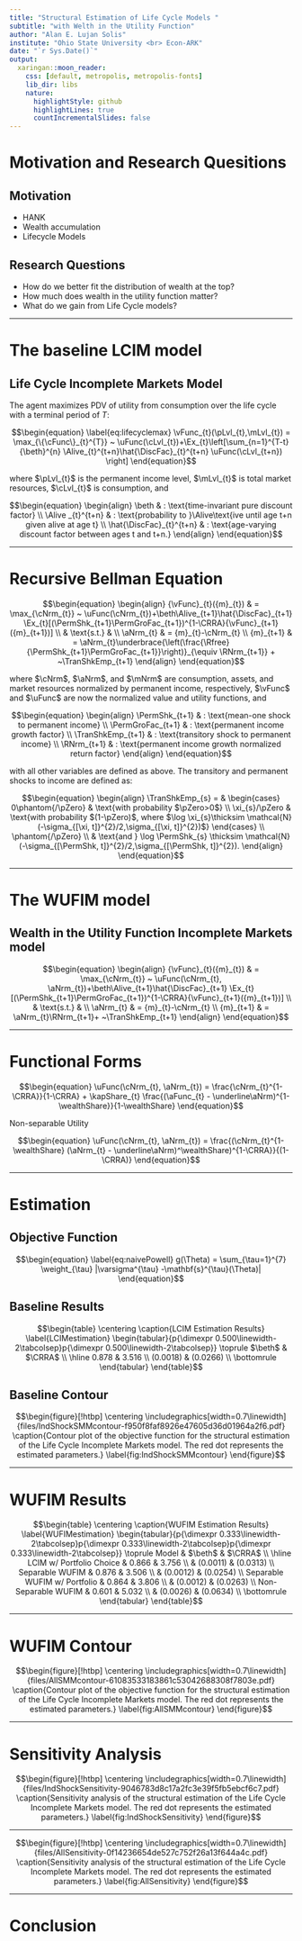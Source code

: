 ```yaml
---
title: "Structural Estimation of Life Cycle Models "
subtitle: "with Welth in the Utility Function"
author: "Alan E. Lujan Solis"
institute: "Ohio State University <br> Econ-ARK"
date: "`r Sys.Date()`"
output:
  xaringan::moon_reader:
    css: [default, metropolis, metropolis-fonts]
    lib_dir: libs
    nature:
      highlightStyle: github
      highlightLines: true
      countIncrementalSlides: false
---
```


# Motivation and Research Quesitions

## Motivation

- HANK
- Wealth accumulation
- Lifecycle Models
  
## Research Questions

- How do we better fit the distribution of wealth at the top?
- How much does wealth in the utility function matter?
- What do we gain from Life Cycle models?

$$
\newcommand{\DiscFac}{\beta}
\newcommand{\cFunc}{\mathrm{c}}
\newcommand{\uFunc}{\mathrm{u}}
\newcommand{\vFunc}{\mathrm{v}}
\newcommand{\Alive}{\mathcal{L}}
\newcommand{\h}{h}
\newcommand{\cLvl}{\mathbf{c}}
\newcommand{\mLvl}{\mathbf{m}}
\newcommand{\pLvl}{\mathbf{p}}
\newcommand{\Ex}{\mathbb{E}}
\newcommand{\CRRA}{\rho}
\newcommand{\PermGroFac}{\pmb{\Phi}}
\newcommand{\Rfree}{\mathsf{R}}
\newcommand{\PermShk}{\mathbf{\Psi}}
\newcommand{\TranShk}{\pmb{\xi}}
\newcommand{\aNrm}{a}
\newcommand{\cNrm}{c}
\newcommand{\RNrm}{\mathcal{R}}
\newcommand{\TranShkEmp}{\pmb{\theta}}
\newcommand{\mNrm}{m}
\newcommand{\pZero}{\wp}
\newcommand{\aFunc}{\mathrm{a}}
\newcommand{\kapShare}{\alpha}
\newcommand{\wealth}{o}
\newcommand{\kap}{k}
\newcommand{\wealthShare}{\delta}
\newcommand{\wFunc}{\mathrm{w}}
\newcommand{\aRat}{a}
\newcommand{\mRat}{m}
\newcommand{\aMat}{[\mathrm{a}]}
\newcommand{\mMat}{[\mathrm{m}]}
\newcommand{\weight}{\omega}
$$

---

# The baseline LCIM model

## Life Cycle Incomplete Markets Model

The agent maximizes PDV of utility from consumption over the life cycle with a terminal period of $T$:

$$\begin{equation}
\label{eq:lifecyclemax}
\vFunc_{t}(\pLvl_{t},\mLvl_{t})  =    \max_{\{\cFunc\}_{t}^{T}} ~ \uFunc(\cLvl_{t})+\Ex_{t}\left[\sum_{n=1}^{T-t} {\beth}^{n} \Alive_{t}^{t+n}\hat{\DiscFac}_{t}^{t+n} \uFunc(\cLvl_{t+n}) \right]
\end{equation}$$

where $\pLvl_{t}$ is the permanent income level, $\mLvl_{t}$ is total market resources, $\cLvl_{t}$ is consumption, and

$$\begin{equation}
\begin{align}
    \beth & :  \text{time-invariant pure discount factor}
    \\ \Alive _{t}^{t+n} & :  \text{probability to }\Alive\text{ive until age t+n given alive at age t}
    \\ \hat{\DiscFac}_{t}^{t+n} & :  \text{age-varying discount factor between ages t and t+n.}
\end{align}
\end{equation}$$

---

# Recursive Bellman Equation

$$\begin{equation}
\begin{align}
    {\vFunc}_{t}({m}_{t}) & = \max_{\cNrm_{t}} ~ \uFunc(\cNrm_{t})+\beth\Alive_{t+1}\hat{\DiscFac}_{t+1}
    \Ex_{t}[(\PermShk_{t+1}\PermGroFac_{t+1})^{1-\CRRA}{\vFunc}_{t+1}({m}_{t+1})]
    \\ & \text{s.t.} & 
    \\ \aNrm_{t} & = {m}_{t}-\cNrm_{t} 
    \\ {m}_{t+1} & = \aNrm_{t}\underbrace{\left(\frac{\Rfree}{\PermShk_{t+1}\PermGroFac_{t+1}}\right)}_{\equiv \RNrm_{t+1}}
    + ~\TranShkEmp_{t+1}
\end{align}
\end{equation}$$

where $\cNrm$, $\aNrm$, and $\mNrm$ are consumption, assets, and market resources normalized by permanent income, respectively, $\vFunc$ and $\uFunc$ are now the normalized value and utility functions,  and

$$\begin{equation}
\begin{align}
  \PermShk_{t+1} & :  \text{mean-one shock to permanent income}
    \\ \PermGroFac_{t+1} & :  \text{permanent income growth factor}
    \\ \TranShkEmp_{t+1} & :  \text{transitory shock to permanent income}
    \\ \RNrm_{t+1} & :  \text{permanent income growth normalized return factor}
\end{align}
\end{equation}$$

with all other variables are defined as above. The transitory and permanent shocks to income are defined as:

$$\begin{equation}
\begin{align}
\TranShkEmp_{s}  = &
    \begin{cases}
        0\phantom{/\pZero} & \text{with probability $\pZero>0$}
        \\ \xi_{s}/\pZero & \text{with probability $(1-\pZero)$, where
            $\log \xi_{s}\thicksim \mathcal{N}(-\sigma_{[\xi, t]}^{2}/2,\sigma_{[\xi, t]}^{2})$}
    \end{cases}
    \\ \phantom{/\pZero} \\ & \text{and }  \log \PermShk_{s}   \thicksim \mathcal{N}(-\sigma_{[\PermShk, t]}^{2}/2,\sigma_{[\PermShk, t]}^{2}).
  \end{align}
\end{equation}$$

---

# The WUFIM model

## Wealth in the Utility Function Incomplete Markets model 

$$\begin{equation}
\begin{align}
    {\vFunc}_{t}({m}_{t}) & = \max_{\cNrm_{t}} ~ \uFunc(\cNrm_{t}, \aNrm_{t})+\beth\Alive_{t+1}\hat{\DiscFac}_{t+1}
    \Ex_{t}[(\PermShk_{t+1}\PermGroFac_{t+1})^{1-\CRRA}{\vFunc}_{t+1}({m}_{t+1})]
    \\ & \text{s.t.} & 
    \\ \aNrm_{t} & = {m}_{t}-\cNrm_{t} 
    \\ {m}_{t+1} & = \aNrm_{t}\RNrm_{t+1}+ ~\TranShkEmp_{t+1}
\end{align}
\end{equation}$$

---

# Functional Forms

\textbf{Separable Utility} 

$$\begin{equation}
\uFunc(\cNrm_{t}, \aNrm_{t}) = \frac{\cNrm_{t}^{1-\CRRA}}{1-\CRRA}
    + \kapShare_{t} \frac{(\aFunc_{t} - \underline\aNrm)^{1-\wealthShare}}{1-\wealthShare}
\end{equation}$$

Non-separable Utility


$$\begin{equation}
\uFunc(\cNrm_{t}, \aNrm_{t}) = \frac{(\cNrm_{t}^{1-\wealthShare} (\aNrm_{t} - \underline\aNrm)^\wealthShare)^{1-\CRRA}}{(1-\CRRA)}
\end{equation}$$

---

# Estimation

## Objective Function

$$\begin{equation}
\label{eq:naivePowell}
g(\Theta) =  \sum_{\tau=1}^{7} \weight_{\tau} |\varsigma^{\tau} -\mathbf{s}^{\tau}(\Theta)|
\end{equation}$$

## Baseline Results

$$\begin{table}
\centering
\caption{LCIM Estimation Results}
\label{LCIMestimation}
\begin{tabular}{p{\dimexpr 0.500\linewidth-2\tabcolsep}p{\dimexpr 0.500\linewidth-2\tabcolsep}}
\toprule
$\beth$ & $\CRRA$ \\
\hline
0.878 & 3.516 \\
(0.0018) & (0.0266) \\
\bottomrule
\end{tabular}
\end{table}$$

## Baseline Contour 

$$\begin{figure}[!htbp]
\centering
\includegraphics[width=0.7\linewidth]{files/IndShockSMMcontour-f950f8faf8926e47605d36d01964a2f6.pdf}
\caption{Contour plot of the objective function for the structural estimation of the Life Cycle Incomplete Markets model. The red dot represents the estimated parameters.}
\label{fig:IndShockSMMcontour}
\end{figure}$$

---

# WUFIM Results

$$\begin{table}
\centering
\caption{WUFIM Estimation Results}
\label{WUFIMestimation}
\begin{tabular}{p{\dimexpr 0.333\linewidth-2\tabcolsep}p{\dimexpr 0.333\linewidth-2\tabcolsep}p{\dimexpr 0.333\linewidth-2\tabcolsep}}
\toprule
Model & $\beth$ & $\CRRA$ \\
\hline
LCIM w/ Portfolio Choice & 0.866 & 3.756 \\
 & (0.0011) & (0.0313) \\
Separable WUFIM & 0.876 & 3.506 \\
 & (0.0012) & (0.0254) \\
Separable WUFIM w/ Portfolio & 0.864 & 3.806 \\
 & (0.0012) & (0.0263) \\
Non-Separable WUFIM & 0.601 & 5.032 \\
 & (0.0026) & (0.0634) \\
\bottomrule
\end{tabular}
\end{table}$$

---

# WUFIM Contour

$$\begin{figure}[!htbp]
\centering
\includegraphics[width=0.7\linewidth]{files/AllSMMcontour-61083533183861c53042688308f7803e.pdf}
\caption{Contour plot of the objective function for the structural estimation of the Life Cycle Incomplete Markets model. The red dot represents the estimated parameters.}
\label{fig:AllSMMcontour}
\end{figure}$$

---

# Sensitivity Analysis

$$\begin{figure}[!htbp]
\centering
\includegraphics[width=0.7\linewidth]{files/IndShockSensitivity-9046783d8c17a2fc3e39f5fb5ebcf6c7.pdf}
\caption{Sensitivity analysis of the structural estimation of the Life Cycle Incomplete Markets model. The red dot represents the estimated parameters.}
\label{fig:IndShockSensitivity}
\end{figure}$$

---

$$\begin{figure}[!htbp]
\centering
\includegraphics[width=0.7\linewidth]{files/AllSensitivity-0f14236654de527c752f26a13f644a4c.pdf}
\caption{Sensitivity analysis of the structural estimation of the Life Cycle Incomplete Markets model. The red dot represents the estimated parameters.}
\label{fig:AllSensitivity}
\end{figure}$$

---

# Conclusion

